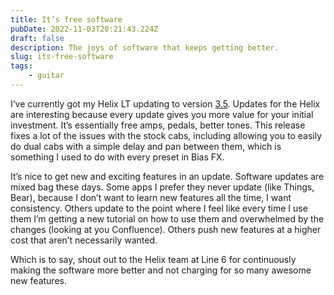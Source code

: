 ```yaml
---
title: It’s free software
pubDate: 2022-11-03T20:21:43.224Z
draft: false
description: The joys of software that keeps getting better.
slug: its-free-software
tags: 
	- guitar
---
```

I’ve currently got my Helix LT updating to version [3.5](https://line6.com/support/page/kb/effects-controllers/helix/helix-350-release-notes-r1003/). Updates for the Helix are interesting because every update gives you more value for your initial investment. It’s essentially free amps, pedals, better tones. This release fixes a lot of the issues with the stock cabs, including allowing you to easily do dual cabs with a simple delay and pan between them, which is something I used to do with every preset in Bias FX.
	
It’s nice to get new and exciting features in an update. Software updates are mixed bag these days. Some apps I prefer they never update (like Things, Bear), because I don’t want to learn new features all the time, I want consistency. Others update to the point where I feel like every time I use them I’m getting a new tutorial on how to use them and overwhelmed by the changes (looking at you Confluence). Others push new features at a higher cost that aren’t necessarily wanted.

Which is to say, shout out to the Helix team at Line 6 for continuously making the software more better and not charging for so many awesome new features.